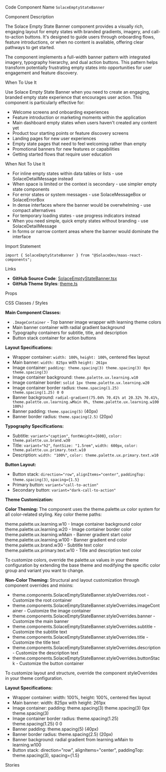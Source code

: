 
<Meta of={SolaceEmptyStateBannerStories} />

<Title>Solace Empty State Banner</Title>

<Description of={SolaceEmptyStateBannerStories} />

<Subtitle>Code Component Name</Subtitle>
`SolaceEmptyStateBanner`

<Subtitle>Component Description</Subtitle>

The Solace Empty State Banner component provides a visually rich, engaging layout for empty states with branded gradients, imagery, and call-to-action buttons. It's designed to guide users through onboarding flows, feature introductions, or when no content is available, offering clear pathways to get started.

The component implements a full-width banner pattern with integrated imagery, typography hierarchy, and dual action buttons. This pattern helps transform potentially frustrating empty states into opportunities for user engagement and feature discovery.

<Subtitle>When To Use It</Subtitle>

Use Solace Empty State Banner when you need to create an engaging, branded empty state experience that encourages user action. This component is particularly effective for:

- Welcome screens and onboarding experiences
- Feature introduction or marketing moments within the application
- Main dashboard empty states when users haven't created any content yet
- Product tour starting points or feature discovery screens
- Landing pages for new user experiences
- Empty state pages that need to feel welcoming rather than empty
- Promotional banners for new features or capabilities
- Getting started flows that require user education

<Subtitle>When Not To Use It</Subtitle>

- For inline empty states within data tables or lists - use SolaceDetailMessage instead
- When space is limited or the context is secondary - use simpler empty state components
- For error states or system messages - use SolaceMessageBox or SolaceErrorBox
- In dense interfaces where the banner would be overwhelming - use compact alternatives
- For temporary loading states - use progress indicators instead
- When you need simple, quick empty states without branding - use SolaceDetailMessage
- In forms or narrow content areas where the banner would dominate the interface

<Subtitle>Import Statement</Subtitle>

```tsx
import { SolaceEmptyStateBanner } from "@SolaceDev/maas-react-components";
```

<Subtitle>Links</Subtitle>

- **GitHub Source Code**: [SolaceEmptyStateBanner.tsx](https://github.com/SolaceDev/maas-react-components/blob/main/src/components/SolaceEmptyStateBanner.tsx)
- **GitHub Theme Styles**: <a href="https://github.com/SolaceDev/maas-react-components/blob/main/src/resources/theme.ts" target="_blank">theme.ts</a>

<Subtitle>Props</Subtitle>

<ArgTypes of={SolaceEmptyStateBannerStories} />

<Subtitle>CSS Classes / Styles</Subtitle>

**Main Component Classes:**

- `.ImageContainer` - Top banner image wrapper with learning theme colors
- Main banner container with radial gradient background
- Typography containers for subtitle, title, and description
- Button stack container for action buttons

**Layout Specifications:**

- Wrapper container: `width: 100%`, `height: 100%`, centered flex layout
- Main banner: `width: 825px` with `height: 261px`
- Image container: `padding: theme.spacing(3) theme.spacing(3) 0px theme.spacing(3)`
- Image container background: `theme.palette.ux.learning.w10`
- Image container border: `solid 1px theme.palette.ux.learning.w20`
- Image container border radius: `theme.spacing(1.25) theme.spacing(1.25) 0 0`
- Banner background: `radial-gradient(75.04% 70.41% at 20.32% 70.41%, theme.palette.ux.learning.wMain 0%, theme.palette.ux.learning.w100 100%)`
- Banner padding: `theme.spacing(5)` (40px)
- Banner border radius: `theme.spacing(2.5)` (20px)

**Typography Specifications:**

- Subtitle: `variant="caption"`, `fontWeight={600}`, `color: theme.palette.ux.brand.w30`
- Title: `variant="h2"`, `fontSize: "1.5rem"`, `width: 600px`, `color: theme.palette.ux.primary.text.w10`
- Description: `width: "100%"`, `color: theme.palette.ux.primary.text.w10`

**Button Layout:**

- Button stack: `direction="row"`, `alignItems="center"`, `paddingTop: theme.spacing(3)`, `spacing={1.5}`
- Primary button: `variant="call-to-action"`
- Secondary button: `variant="dark-call-to-action"`

**Theme Customization:**

**Color Theming:**
The component uses the theme.palette.ux color system for all color-related styling. Key color theme paths:

<div style={{ display: "flex", alignItems: "center", margin: "8px 0" }}>
	<div
		style={{
			width: "16px",
			height: "16px",
			backgroundColor: "#E3F2FD",
			border: "1px solid rgba(0,0,0,0.2)",
			borderRadius: "3px",
			marginRight: "8px"
		}}
	></div>
	<span>theme.palette.ux.learning.w10 - Image container background color</span>
</div>
<div style={{ display: "flex", alignItems: "center", margin: "8px 0" }}>
	<div
		style={{
			width: "16px",
			height: "16px",
			backgroundColor: "#BBDEFB",
			border: "1px solid rgba(0,0,0,0.2)",
			borderRadius: "3px",
			marginRight: "8px"
		}}
	></div>
	<span>theme.palette.ux.learning.w20 - Image container border color</span>
</div>
<div style={{ display: "flex", alignItems: "center", margin: "8px 0" }}>
	<div
		style={{
			width: "16px",
			height: "16px",
			backgroundColor: "#2196F3",
			border: "1px solid rgba(0,0,0,0.2)",
			borderRadius: "3px",
			marginRight: "8px"
		}}
	></div>
	<span>theme.palette.ux.learning.wMain - Banner gradient start color</span>
</div>
<div style={{ display: "flex", alignItems: "center", margin: "8px 0" }}>
	<div
		style={{
			width: "16px",
			height: "16px",
			backgroundColor: "#0D47A1",
			border: "1px solid rgba(0,0,0,0.2)",
			borderRadius: "3px",
			marginRight: "8px"
		}}
	></div>
	<span>theme.palette.ux.learning.w100 - Banner gradient end color</span>
</div>
<div style={{ display: "flex", alignItems: "center", margin: "8px 0" }}>
	<div
		style={{
			width: "16px",
			height: "16px",
			backgroundColor: "#FFA726",
			border: "1px solid rgba(0,0,0,0.2)",
			borderRadius: "3px",
			marginRight: "8px"
		}}
	></div>
	<span>theme.palette.ux.brand.w30 - Subtitle text color</span>
</div>
<div style={{ display: "flex", alignItems: "center", margin: "8px 0" }}>
	<div
		style={{
			width: "16px",
			height: "16px",
			backgroundColor: "#FFFFFF",
			border: "1px solid rgba(0,0,0,0.2)",
			borderRadius: "3px",
			marginRight: "8px"
		}}
	></div>
	<span>theme.palette.ux.primary.text.w10 - Title and description text color</span>
</div>

To customize colors, override the palette.ux values in your theme configuration by extending the base theme and modifying the specific color group and variant you want to change.

**Non-Color Theming:**
Structural and layout customization through component overrides and mixins:

- theme.components.SolaceEmptyStateBanner.styleOverrides.root - Customize the root container
- theme.components.SolaceEmptyStateBanner.styleOverrides.imageContainer - Customize the image container
- theme.components.SolaceEmptyStateBanner.styleOverrides.banner - Customize the main banner
- theme.components.SolaceEmptyStateBanner.styleOverrides.subtitle - Customize the subtitle text
- theme.components.SolaceEmptyStateBanner.styleOverrides.title - Customize the title text
- theme.components.SolaceEmptyStateBanner.styleOverrides.description - Customize the description text
- theme.components.SolaceEmptyStateBanner.styleOverrides.buttonStack - Customize the button container

To customize layout and structure, override the component styleOverrides in your theme configuration.

**Layout Specifications:**

- Wrapper container: width: 100%, height: 100%, centered flex layout
- Main banner: width: 825px with height: 261px
- Image container: padding: theme.spacing(3) theme.spacing(3) 0px theme.spacing(3)
- Image container border radius: theme.spacing(1.25) theme.spacing(1.25) 0 0
- Banner padding: theme.spacing(5) (40px)
- Banner border radius: theme.spacing(2.5) (20px)
- Banner background: radial gradient from learning.wMain to learning.w100
- Button stack: direction="row", alignItems="center", paddingTop: theme.spacing(3), spacing={1.5}

<Subtitle>Stories</Subtitle>

<CustomStories />
